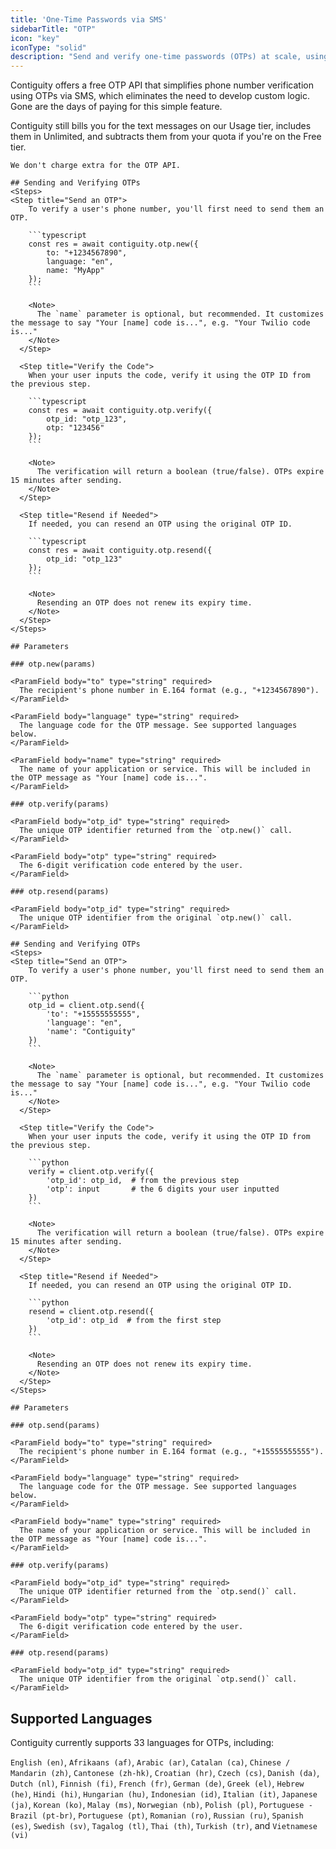 ```yaml
---
title: 'One-Time Passwords via SMS'
sidebarTitle: "OTP"
icon: "key"
iconType: "solid"
description: "Send and verify one-time passwords (OTPs) at scale, using Contiguity."
---
```


Contiguity offers a free OTP API that simplifies phone number verification using OTPs via SMS, which eliminates the need to develop custom logic. Gone are the days of paying for this simple feature.

<Warning>
    Contiguity still bills you for the text messages on our Usage tier, includes them in Unlimited, and subtracts them from your quota if you're on the Free tier. 
    
    We don't charge extra for the OTP API.
</Warning>

<Tabs>
  <Tab title="JavaScript" icon="js">
    <InstallJS />
    
    ## Sending and Verifying OTPs
    <Steps>
    <Step title="Send an OTP">
        To verify a user's phone number, you'll first need to send them an OTP.

        ```typescript
        const res = await contiguity.otp.new({ 
            to: "+1234567890", 
            language: "en", 
            name: "MyApp" 
        });
        ```

        <Note>
          The `name` parameter is optional, but recommended. It customizes the message to say "Your [name] code is...", e.g. "Your Twilio code is..."
        </Note>
      </Step>

      <Step title="Verify the Code">
        When your user inputs the code, verify it using the OTP ID from the previous step.

        ```typescript
        const res = await contiguity.otp.verify({ 
            otp_id: "otp_123", 
            otp: "123456" 
        });
        ```

        <Note>
          The verification will return a boolean (true/false). OTPs expire 15 minutes after sending.
        </Note>
      </Step>

      <Step title="Resend if Needed">
        If needed, you can resend an OTP using the original OTP ID.

        ```typescript
        const res = await contiguity.otp.resend({ 
            otp_id: "otp_123" 
        });
        ```

        <Note>
          Resending an OTP does not renew its expiry time.
        </Note>
      </Step>
    </Steps>

    ## Parameters

    ### otp.new(params)

    <ParamField body="to" type="string" required>
      The recipient's phone number in E.164 format (e.g., "+1234567890").
    </ParamField>

    <ParamField body="language" type="string" required>
      The language code for the OTP message. See supported languages below.
    </ParamField>

    <ParamField body="name" type="string" required>
      The name of your application or service. This will be included in the OTP message as "Your [name] code is...".
    </ParamField>

    ### otp.verify(params)

    <ParamField body="otp_id" type="string" required>
      The unique OTP identifier returned from the `otp.new()` call.
    </ParamField>

    <ParamField body="otp" type="string" required>
      The 6-digit verification code entered by the user.
    </ParamField>

    ### otp.resend(params)

    <ParamField body="otp_id" type="string" required>
      The unique OTP identifier from the original `otp.new()` call.
    </ParamField>
  </Tab>
  
  <Tab title="Python" icon="python">
    <InstallPY />
    
    ## Sending and Verifying OTPs
    <Steps>
    <Step title="Send an OTP">
        To verify a user's phone number, you'll first need to send them an OTP.

        ```python
        otp_id = client.otp.send({
            'to': "+15555555555",
            'language': "en",
            'name': "Contiguity"
        })
        ```

        <Note>
          The `name` parameter is optional, but recommended. It customizes the message to say "Your [name] code is...", e.g. "Your Twilio code is..."
        </Note>
      </Step>

      <Step title="Verify the Code">
        When your user inputs the code, verify it using the OTP ID from the previous step.

        ```python
        verify = client.otp.verify({
            'otp_id': otp_id,  # from the previous step
            'otp': input       # the 6 digits your user inputted
        })
        ```

        <Note>
          The verification will return a boolean (true/false). OTPs expire 15 minutes after sending.
        </Note>
      </Step>

      <Step title="Resend if Needed">
        If needed, you can resend an OTP using the original OTP ID.

        ```python
        resend = client.otp.resend({
            'otp_id': otp_id  # from the first step
        })
        ```

        <Note>
          Resending an OTP does not renew its expiry time.
        </Note>
      </Step>
    </Steps>

    ## Parameters

    ### otp.send(params)

    <ParamField body="to" type="string" required>
      The recipient's phone number in E.164 format (e.g., "+15555555555").
    </ParamField>

    <ParamField body="language" type="string" required>
      The language code for the OTP message. See supported languages below.
    </ParamField>

    <ParamField body="name" type="string" required>
      The name of your application or service. This will be included in the OTP message as "Your [name] code is...".
    </ParamField>

    ### otp.verify(params)

    <ParamField body="otp_id" type="string" required>
      The unique OTP identifier returned from the `otp.send()` call.
    </ParamField>

    <ParamField body="otp" type="string" required>
      The 6-digit verification code entered by the user.
    </ParamField>

    ### otp.resend(params)

    <ParamField body="otp_id" type="string" required>
      The unique OTP identifier from the original `otp.send()` call.
    </ParamField>
  </Tab>
</Tabs>

## Supported Languages
Contiguity currently supports 33 languages for OTPs, including:

 `English (en)`, `Afrikaans (af)`, `Arabic (ar)`, `Catalan (ca)`, `Chinese / Mandarin (zh)`, `Cantonese (zh-hk)`, `Croatian (hr)`, `Czech (cs)`, `Danish (da)`, `Dutch (nl)`, `Finnish (fi)`, `French (fr)`, `German (de)`, `Greek (el)`, `Hebrew (he)`, `Hindi (hi)`, `Hungarian (hu)`, `Indonesian (id)`, `Italian (it)`, `Japanese (ja)`, `Korean (ko)`, `Malay (ms)`, `Norwegian (nb)`, `Polish (pl)`, `Portuguese - Brazil (pt-br)`, `Portuguese (pt)`, `Romanian (ro)`, `Russian (ru)`, `Spanish (es)`, `Swedish (sv)`, `Tagalog (tl)`, `Thai (th)`, `Turkish (tr)`, and `Vietnamese (vi)`



<Snippet />